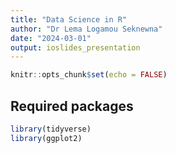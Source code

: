 ```yaml
---
title: "Data Science in R"
author: "Dr Lema Logamou Seknewna"
date: "2024-03-01"
output: ioslides_presentation
---
```


```r
knitr::opts_chunk$set(echo = FALSE)
```

## Required packages
```r
library(tidyverse)
library(ggplot2)
```
